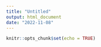 ```yaml
---
title: "Untitled"
output: html_document
date: "2022-11-08"
---
```


```r
knitr::opts_chunk$set(echo = TRUE)
```


